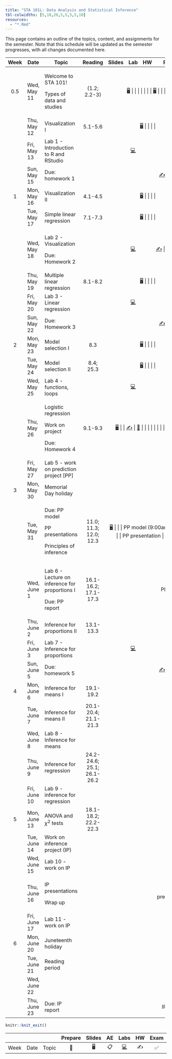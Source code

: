 ```yaml
---
title: "STA 101L: Data Analysis and Statistical Inference"
tbl-colwidths: [5,10,20,5,5,5,5,10]
resources: 
  - "*.Rmd"
---
```


This page contains an outline of the topics, content, and assignments for the semester. Note that this schedule will be updated as the semester progresses, with all changes documented here.

::: column-screen-inset-right
+-------+--------------+------------------------------------------------+----------------------------+--------------------------------------------------------------------------+--------------------------------------------------------------------------------------------------------------------------------------------------+---------------------+----------------------------------------------------------------------------+
| Week  | Date         | Topic                                          | Reading                    | Slides                                                                   | Lab                                                                                                                                              | HW                  | Project                                                                    |
+:=====:+==============+================================================+:==========================:+:========================================================================:+:================================================================================================================================================:+:===================:+:==========================================================================:+
| 0.5   | Wed, May 11  | Welcome to STA 101!                            | (1.2; 2.2-3)               | [🖥️](/slides/lec-1.html "Lecture slides"){aria-label="Lecture 1 slides"} |                                                                                                                                                  |                     |                                                                            |
|       |              |                                                |                            |                                                                          |                                                                                                                                                  |                     |                                                                            |
|       |              | Types of data and studies                      |                            | [🖥️](/slides/lec-2.html "Lecture slides"){aria-label="Lecture 2 slides"} |                                                                                                                                                  |                     |                                                                            |
+-------+--------------+------------------------------------------------+----------------------------+--------------------------------------------------------------------------+--------------------------------------------------------------------------------------------------------------------------------------------------+---------------------+----------------------------------------------------------------------------+
|       | Thu, May 12  | Visualization I                                | 5.1-5.6                    | [🖥️](/slides/lec-3.html "Lecture slides"){aria-label="Lecture 3 slides"} |                                                                                                                                                  |                     |                                                                            |
+-------+--------------+------------------------------------------------+----------------------------+--------------------------------------------------------------------------+--------------------------------------------------------------------------------------------------------------------------------------------------+---------------------+----------------------------------------------------------------------------+
|       | Fri, May 13  | Lab 1 - Introduction to R and RStudio          |                            |                                                                          | [💻](https://openintro.shinyapps.io/ims-01-data-01/ "Lab instructions"){aria-label="Lab 1 instructions"}                                         |                     |                                                                            |
+-------+--------------+------------------------------------------------+----------------------------+--------------------------------------------------------------------------+--------------------------------------------------------------------------------------------------------------------------------------------------+---------------------+----------------------------------------------------------------------------+
|       | Sun, May 15  | Due: homework 1                                |                            |                                                                          |                                                                                                                                                  | [✍️](/hw/hw-1.html) |                                                                            |
+-------+--------------+------------------------------------------------+----------------------------+--------------------------------------------------------------------------+--------------------------------------------------------------------------------------------------------------------------------------------------+---------------------+----------------------------------------------------------------------------+
| 1     | Mon, May 16  | Visualization II                               | 4.1-4.5                    | [🖥️](/slides/lec-3.html "Lecture slides"){aria-label="Lecture 3 slides"} |                                                                                                                                                  |                     |                                                                            |
+-------+--------------+------------------------------------------------+----------------------------+--------------------------------------------------------------------------+--------------------------------------------------------------------------------------------------------------------------------------------------+---------------------+----------------------------------------------------------------------------+
|       | Tue, May 17  | Simple linear regression                       | 7.1-7.3                    | [🖥️](/slides/lec-4.html "Lecture slides"){aria-label="Lecture 4 slides"} |                                                                                                                                                  |                     |                                                                            |
+-------+--------------+------------------------------------------------+----------------------------+--------------------------------------------------------------------------+--------------------------------------------------------------------------------------------------------------------------------------------------+---------------------+----------------------------------------------------------------------------+
|       | Wed, May 18  | Lab 2 - Visualization                          |                            |                                                                          | [💻](http://openintrostat.github.io/oilabs-tidy/02_intro_to_data/intro_to_data.html "Lab instructions"){aria-label="Lab 1 instructions"}         | [✍️](/hw/hw-2.html) |                                                                            |
|       |              |                                                |                            |                                                                          |                                                                                                                                                  |                     |                                                                            |
|       |              | Due: Homework 2                                |                            |                                                                          |                                                                                                                                                  |                     |                                                                            |
+-------+--------------+------------------------------------------------+----------------------------+--------------------------------------------------------------------------+--------------------------------------------------------------------------------------------------------------------------------------------------+---------------------+----------------------------------------------------------------------------+
|       | Thu, May 19  | Multiple linear regression                     | 8.1-8.2                    | [🖥️](/slides/lec-5.html "Lecture slides"){aria-label="Lecture 4 slides"} |                                                                                                                                                  |                     |                                                                            |
+-------+--------------+------------------------------------------------+----------------------------+--------------------------------------------------------------------------+--------------------------------------------------------------------------------------------------------------------------------------------------+---------------------+----------------------------------------------------------------------------+
|       | Fri, May 20  | Lab 3 - Linear regression                      |                            |                                                                          | [💻](http://openintrostat.github.io/oilabs-tidy/08_simple_regression/simple_regression.html "Lab instructions"){aria-label="Lab 1 instructions"} |                     |                                                                            |
+-------+--------------+------------------------------------------------+----------------------------+--------------------------------------------------------------------------+--------------------------------------------------------------------------------------------------------------------------------------------------+---------------------+----------------------------------------------------------------------------+
|       | Sun, May 22  | Due: Homework 3                                |                            |                                                                          |                                                                                                                                                  | [✍️](/hw/hw-3.html) |                                                                            |
+-------+--------------+------------------------------------------------+----------------------------+--------------------------------------------------------------------------+--------------------------------------------------------------------------------------------------------------------------------------------------+---------------------+----------------------------------------------------------------------------+
| 2     | Mon, May 23  | Model selection I                              | 8.3                        | [🖥️](/slides/lec-6.html "Lecture slides"){aria-label="Lecture 4 slides"} |                                                                                                                                                  |                     |                                                                            |
+-------+--------------+------------------------------------------------+----------------------------+--------------------------------------------------------------------------+--------------------------------------------------------------------------------------------------------------------------------------------------+---------------------+----------------------------------------------------------------------------+
|       | Tue, May 24  | Model selection II                             | 8.4; 25.3                  | [🖥️](/slides/lec-6.html "Lecture slides"){aria-label="Lecture 4 slides"} |                                                                                                                                                  |                     |                                                                            |
+-------+--------------+------------------------------------------------+----------------------------+--------------------------------------------------------------------------+--------------------------------------------------------------------------------------------------------------------------------------------------+---------------------+----------------------------------------------------------------------------+
|       | Wed, May 25  | Lab 4 - functions, loops                       |                            |                                                                          | [💻](/documents/lab-5.pdf "Lab instructions"){aria-label="Lab 1 instructions"}                                                                   |                     |                                                                            |
+-------+--------------+------------------------------------------------+----------------------------+--------------------------------------------------------------------------+--------------------------------------------------------------------------------------------------------------------------------------------------+---------------------+----------------------------------------------------------------------------+
|       | Thu, May 26  | Logistic regression                            | 9.1-9.3                    | [🖥️](/slides/lec-7.html "Lecture slides"){aria-label="Lecture 4 slides"} |                                                                                                                                                  | [✍️](/hw/hw-4.html) | [📂](/projects/rmd_tips.Rmd "Tips for rmd"){aria-label="Lecture 4 slides"} |
|       |              |                                                |                            |                                                                          |                                                                                                                                                  |                     |                                                                            |
|       |              | Work on project                                |                            |                                                                          |                                                                                                                                                  |                     |                                                                            |
|       |              |                                                |                            |                                                                          |                                                                                                                                                  |                     |                                                                            |
|       |              | Due: Homework 4                                |                            |                                                                          |                                                                                                                                                  |                     |                                                                            |
+-------+--------------+------------------------------------------------+----------------------------+--------------------------------------------------------------------------+--------------------------------------------------------------------------------------------------------------------------------------------------+---------------------+----------------------------------------------------------------------------+
|       | Fri, May 27  | Lab 5 - work on prediction project \[PP\]      |                            |                                                                          |                                                                                                                                                  |                     |                                                                            |
+-------+--------------+------------------------------------------------+----------------------------+--------------------------------------------------------------------------+--------------------------------------------------------------------------------------------------------------------------------------------------+---------------------+----------------------------------------------------------------------------+
| 3     | Mon, May 30  | Memorial Day holiday                           |                            |                                                                          |                                                                                                                                                  |                     |                                                                            |
+-------+--------------+------------------------------------------------+----------------------------+--------------------------------------------------------------------------+--------------------------------------------------------------------------------------------------------------------------------------------------+---------------------+----------------------------------------------------------------------------+
|       | Tue, May 31  | Due: PP model                                  | 11.0; 11.3; 12.0; 12.3     | [🖥️](/slides/lec-8.html "Lecture slides"){aria-label="Lecture 4 slides"} |                                                                                                                                                  |                     | PP model (9:00am)                                                          |
|       |              |                                                |                            |                                                                          |                                                                                                                                                  |                     |                                                                            |
|       |              | PP presentations                               |                            |                                                                          |                                                                                                                                                  |                     | PP presentation                                                            |
|       |              |                                                |                            |                                                                          |                                                                                                                                                  |                     |                                                                            |
|       |              | Principles of inference                        |                            |                                                                          |                                                                                                                                                  |                     |                                                                            |
+-------+--------------+------------------------------------------------+----------------------------+--------------------------------------------------------------------------+--------------------------------------------------------------------------------------------------------------------------------------------------+---------------------+----------------------------------------------------------------------------+
|       | Wed, June 1  | Lab 6 - Lecture on inference for proportions I | 16.1-16.2; 17.1-17.3       |                                                                          |                                                                                                                                                  |                     | PP report                                                                  |
|       |              |                                                |                            |                                                                          |                                                                                                                                                  |                     |                                                                            |
|       |              | Due: PP report                                 |                            |                                                                          |                                                                                                                                                  |                     |                                                                            |
+-------+--------------+------------------------------------------------+----------------------------+--------------------------------------------------------------------------+--------------------------------------------------------------------------------------------------------------------------------------------------+---------------------+----------------------------------------------------------------------------+
|       | Thu, June 2  | Inference for proportions II                   | 13.1-13.3                  |                                                                          |                                                                                                                                                  |                     |                                                                            |
+-------+--------------+------------------------------------------------+----------------------------+--------------------------------------------------------------------------+--------------------------------------------------------------------------------------------------------------------------------------------------+---------------------+----------------------------------------------------------------------------+
|       | Fri, June 3  | Lab 7 - Inference for proportions              |                            |                                                                          | [💻](https://openintro.shinyapps.io/ims-05-infer-01/ "Lab instructions"){aria-label="Lab 1 instructions"}                                        |                     |                                                                            |
+-------+--------------+------------------------------------------------+----------------------------+--------------------------------------------------------------------------+--------------------------------------------------------------------------------------------------------------------------------------------------+---------------------+----------------------------------------------------------------------------+
|       | Sun, June 5  | Due: homework 5                                |                            |                                                                          |                                                                                                                                                  | [✍️](/hw/hw-5.html) |                                                                            |
+-------+--------------+------------------------------------------------+----------------------------+--------------------------------------------------------------------------+--------------------------------------------------------------------------------------------------------------------------------------------------+---------------------+----------------------------------------------------------------------------+
| 4     | Mon, June 6  | Inference for means I                          | 19.1-19.2                  |                                                                          |                                                                                                                                                  |                     |                                                                            |
+-------+--------------+------------------------------------------------+----------------------------+--------------------------------------------------------------------------+--------------------------------------------------------------------------------------------------------------------------------------------------+---------------------+----------------------------------------------------------------------------+
|       | Tue, June 7  | Inference for means II                         | 20.1-20.4; 21.1-21.3       |                                                                          |                                                                                                                                                  |                     |                                                                            |
+-------+--------------+------------------------------------------------+----------------------------+--------------------------------------------------------------------------+--------------------------------------------------------------------------------------------------------------------------------------------------+---------------------+----------------------------------------------------------------------------+
|       | Wed, June 8  | Lab 8 - Inference for means                    |                            |                                                                          |                                                                                                                                                  |                     |                                                                            |
+-------+--------------+------------------------------------------------+----------------------------+--------------------------------------------------------------------------+--------------------------------------------------------------------------------------------------------------------------------------------------+---------------------+----------------------------------------------------------------------------+
|       | Thu, June 9  | Inference for regression                       | 24.2-24.6; 25.1; 26.1-26.2 |                                                                          |                                                                                                                                                  |                     |                                                                            |
+-------+--------------+------------------------------------------------+----------------------------+--------------------------------------------------------------------------+--------------------------------------------------------------------------------------------------------------------------------------------------+---------------------+----------------------------------------------------------------------------+
|       | Fri, June 10 | Lab 9 - inference for regression               |                            |                                                                          |                                                                                                                                                  |                     |                                                                            |
+-------+--------------+------------------------------------------------+----------------------------+--------------------------------------------------------------------------+--------------------------------------------------------------------------------------------------------------------------------------------------+---------------------+----------------------------------------------------------------------------+
| 5     | Mon, June 13 | ANOVA and $\chi^2$ tests                       | 18.1-18.2; 22.2-22.3       |                                                                          |                                                                                                                                                  |                     |                                                                            |
+-------+--------------+------------------------------------------------+----------------------------+--------------------------------------------------------------------------+--------------------------------------------------------------------------------------------------------------------------------------------------+---------------------+----------------------------------------------------------------------------+
|       | Tue, June 14 | Work on inference project (IP)                 |                            |                                                                          |                                                                                                                                                  |                     |                                                                            |
+-------+--------------+------------------------------------------------+----------------------------+--------------------------------------------------------------------------+--------------------------------------------------------------------------------------------------------------------------------------------------+---------------------+----------------------------------------------------------------------------+
|       | Wed, June 15 | Lab 10 - work on IP                            |                            |                                                                          |                                                                                                                                                  |                     |                                                                            |
+-------+--------------+------------------------------------------------+----------------------------+--------------------------------------------------------------------------+--------------------------------------------------------------------------------------------------------------------------------------------------+---------------------+----------------------------------------------------------------------------+
|       | Thu, June 16 | IP presentations                               |                            |                                                                          |                                                                                                                                                  |                     | IP presentation                                                            |
|       |              |                                                |                            |                                                                          |                                                                                                                                                  |                     |                                                                            |
|       |              | Wrap up                                        |                            |                                                                          |                                                                                                                                                  |                     |                                                                            |
+-------+--------------+------------------------------------------------+----------------------------+--------------------------------------------------------------------------+--------------------------------------------------------------------------------------------------------------------------------------------------+---------------------+----------------------------------------------------------------------------+
|       | Fri, June 17 | Lab 11 - work on IP                            |                            |                                                                          |                                                                                                                                                  |                     |                                                                            |
+-------+--------------+------------------------------------------------+----------------------------+--------------------------------------------------------------------------+--------------------------------------------------------------------------------------------------------------------------------------------------+---------------------+----------------------------------------------------------------------------+
| 6     | Mon, June 20 | Juneteenth holiday                             |                            |                                                                          |                                                                                                                                                  |                     |                                                                            |
+-------+--------------+------------------------------------------------+----------------------------+--------------------------------------------------------------------------+--------------------------------------------------------------------------------------------------------------------------------------------------+---------------------+----------------------------------------------------------------------------+
|       | Tue, June 21 | Reading period                                 |                            |                                                                          |                                                                                                                                                  |                     |                                                                            |
+-------+--------------+------------------------------------------------+----------------------------+--------------------------------------------------------------------------+--------------------------------------------------------------------------------------------------------------------------------------------------+---------------------+----------------------------------------------------------------------------+
|       | Wed, June 22 |                                                |                            |                                                                          |                                                                                                                                                  |                     |                                                                            |
+-------+--------------+------------------------------------------------+----------------------------+--------------------------------------------------------------------------+--------------------------------------------------------------------------------------------------------------------------------------------------+---------------------+----------------------------------------------------------------------------+
|       | Thu, June 23 | Due: IP report                                 |                            |                                                                          |                                                                                                                                                  |                     | IP report                                                                  |
+-------+--------------+------------------------------------------------+----------------------------+--------------------------------------------------------------------------+--------------------------------------------------------------------------------------------------------------------------------------------------+---------------------+----------------------------------------------------------------------------+
:::

```r
knitr::knit_exit()
```

|      |      |       | Prepare | Slides | AE  |                                                    Labs                                                    | HW  | Exam | Project |
|--------|--------|--------|:------:|:------:|:------:|:------:|:------:|:------:|:------:|
| Week | Date | Topic |   📖    |   🖥️   | 📋  | [💻](https://sakai.duke.edu/samigo-app/servlet/Login?id=6fa7ebf3-01af-42a6-91ba-3e813d3901221641094171786) | ✍️  |  ✅  |   📂    |
